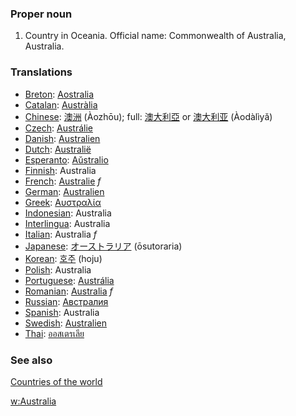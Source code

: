 ===Proper noun===
# Country in Oceania. Official name: Commonwealth of Australia, Australia.
===Translations===
*[[Breton]]: [[Aostralia]]
*[[Catalan]]: [[Austràlia]]
*[[Chinese]]: [[澳洲]] (Àozhōu); full: [[澳大利亞]] or [[澳大利亚]] (Àodàlìyǎ)
*[[Czech]]: [[Austrálie]]
*[[Danish]]: [[Australien]]
*[[Dutch]]: [[Australië]]
*[[Esperanto]]: [[Aŭstralio]]
*[[Finnish]]: Australia
*[[French]]: [[Australie]] ''f''
*[[German]]: [[Australien]]
*[[Greek]]: [[Αυστραλία]]
*[[Indonesian]]: Australia
*[[Interlingua]]: Australia
*[[Italian]]: Australia ''f''
*[[Japanese]]: [[オーストラリア]] (ōsutoraria)
*[[Korean]]: [[호주]] (hoju)
*[[Polish]]: Australia
*[[Portuguese]]: [[Austrália]]
*[[Romanian]]: [[Australia]] ''f''
*[[Russian]]: [[Австралия]]
*[[Spanish]]: Australia
*[[Swedish]]: [[Australien]]
*[[Thai]]: [[ออสเตรเลีย]]

===See also===
[[Countries of the world]]

[[w:Australia]]